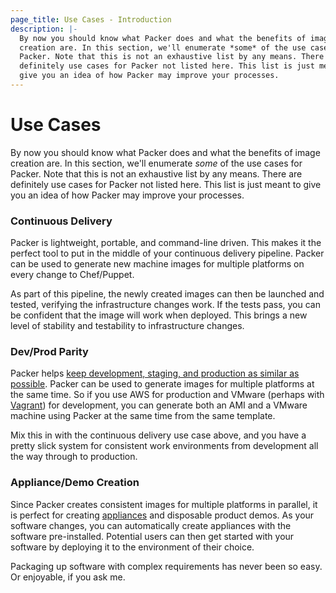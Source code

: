 ```yaml
---
page_title: Use Cases - Introduction
description: |-
  By now you should know what Packer does and what the benefits of image
  creation are. In this section, we'll enumerate *some* of the use cases for
  Packer. Note that this is not an exhaustive list by any means. There are
  definitely use cases for Packer not listed here. This list is just meant to
  give you an idea of how Packer may improve your processes.
---
```


# Use Cases

By now you should know what Packer does and what the benefits of image creation
are. In this section, we'll enumerate _some_ of the use cases for Packer. Note
that this is not an exhaustive list by any means. There are definitely use cases
for Packer not listed here. This list is just meant to give you an idea of how
Packer may improve your processes.

### Continuous Delivery

Packer is lightweight, portable, and command-line driven. This makes it the
perfect tool to put in the middle of your continuous delivery pipeline. Packer
can be used to generate new machine images for multiple platforms on every
change to Chef/Puppet.

As part of this pipeline, the newly created images can then be launched and
tested, verifying the infrastructure changes work. If the tests pass, you can be
confident that the image will work when deployed. This brings a new level of
stability and testability to infrastructure changes.

### Dev/Prod Parity

Packer helps [keep development, staging, and production as similar as
possible](http://www.12factor.net/dev-prod-parity). Packer can be used to
generate images for multiple platforms at the same time. So if you use AWS for
production and VMware (perhaps with [Vagrant](/vagrant)) for
development, you can generate both an AMI and a VMware machine using Packer at
the same time from the same template.

Mix this in with the continuous delivery use case above, and you have a pretty
slick system for consistent work environments from development all the way
through to production.

### Appliance/Demo Creation

Since Packer creates consistent images for multiple platforms in parallel, it is
perfect for creating
[appliances](https://en.wikipedia.org/wiki/Software_appliance) and disposable
product demos. As your software changes, you can automatically create appliances
with the software pre-installed. Potential users can then get started with your
software by deploying it to the environment of their choice.

Packaging up software with complex requirements has never been so easy. Or
enjoyable, if you ask me.

